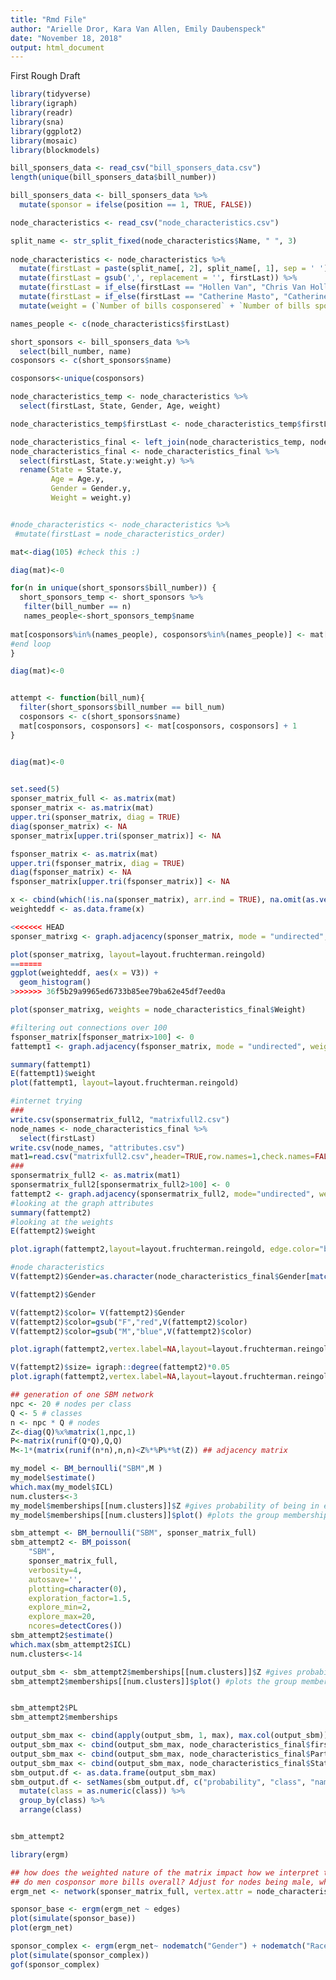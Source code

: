 ```yaml
---
title: "Rmd File"
author: "Arielle Dror, Kara Van Allen, Emily Daubenspeck"
date: "November 18, 2018"
output: html_document
---
```

First Rough Draft

```r
library(tidyverse)
library(igraph)
library(readr)
library(sna)
library(ggplot2)
library(mosaic)
library(blockmodels)

bill_sponsers_data <- read_csv("bill_sponsers_data.csv")
length(unique(bill_sponsers_data$bill_number))

bill_sponsers_data <- bill_sponsers_data %>%
  mutate(sponsor = ifelse(position == 1, TRUE, FALSE))

node_characteristics <- read_csv("node_characteristics.csv")
```

```r
split_name <- str_split_fixed(node_characteristics$Name, " ", 3)
  
node_characteristics <- node_characteristics %>%
  mutate(firstLast = paste(split_name[, 2], split_name[, 1], sep = ' ')) %>%
  mutate(firstLast = gsub(',', replacement = '', firstLast)) %>%
  mutate(firstLast = if_else(firstLast == "Hollen Van", "Chris Van Hollen", firstLast)) %>%
  mutate(firstLast = if_else(firstLast == "Catherine Masto", "Catherine Cortez Masto", firstLast)) %>%
  mutate(weight = (`Number of bills cosponsered` + `Number of bills sponsered`)/3600)

names_people <- c(node_characteristics$firstLast)

short_sponsors <- bill_sponsers_data %>%
  select(bill_number, name)
cosponsors <- c(short_sponsors$name)

cosponsors<-unique(cosponsors)

node_characteristics_temp <- node_characteristics %>%
  select(firstLast, State, Gender, Age, weight)

node_characteristics_temp$firstLast <- node_characteristics_temp$firstLast[order(match(node_characteristics_temp$firstLast,cosponsors))]

node_characteristics_final <- left_join(node_characteristics_temp, node_characteristics, by = "firstLast")
node_characteristics_final <- node_characteristics_final %>%
  select(firstLast, State.y:weight.y) %>%
  rename(State = State.y,
         Age = Age.y,
         Gender = Gender.y,
         Weight = weight.y)


#node_characteristics <- node_characteristics %>%
 #mutate(firstLast = node_characteristics_order)

mat<-diag(105) #check this :)

diag(mat)<-0 

for(n in unique(short_sponsors$bill_number)) {
  short_sponsors_temp <- short_sponsors %>%
   filter(bill_number == n)
   names_people<-short_sponsors_temp$name
 
mat[cosponsors%in%(names_people), cosponsors%in%(names_people)] <- mat[cosponsors%in%(names_people), cosponsors%in%(names_people)] + 1
#end loop
}

diag(mat)<-0


attempt <- function(bill_num){
  filter(short_sponsors$bill_number == bill_num)
  cosponsors <- c(short_sponsors$name)
  mat[cosponsors, cosponsors] <- mat[cosponsors, cosponsors] + 1
}


diag(mat)<-0
  

```


```r
set.seed(5)
sponser_matrix_full <- as.matrix(mat)
sponser_matrix <- as.matrix(mat)
upper.tri(sponser_matrix, diag = TRUE)
diag(sponser_matrix) <- NA
sponser_matrix[upper.tri(sponser_matrix)] <- NA

fsponser_matrix <- as.matrix(mat)
upper.tri(fsponser_matrix, diag = TRUE)
diag(fsponser_matrix) <- NA
fsponser_matrix[upper.tri(fsponser_matrix)] <- NA

x <- cbind(which(!is.na(sponser_matrix), arr.ind = TRUE), na.omit(as.vector(sponser_matrix)))
weighteddf <- as.data.frame(x)

<<<<<<< HEAD
sponser_matrixg <- graph.adjacency(sponser_matrix, mode = "undirected", weighted = TRUE)

plot(sponser_matrixg, layout=layout.fruchterman.reingold)
=======
ggplot(weighteddf, aes(x = V3)) +
  geom_histogram()
>>>>>>> 36f5b29a9965ed6733b85ee79ba62e45df7eed0a

plot(sponser_matrixg, weights = node_characteristics_final$Weight)

#filtering out connections over 100
fsponser_matrix[fsponser_matrix>100] <- 0
fattempt1 <- graph.adjacency(fsponser_matrix, mode = "undirected", weighted = TRUE)

summary(fattempt1)
E(fattempt1)$weight
plot(fattempt1, layout=layout.fruchterman.reingold)

#internet trying 
###
write.csv(sponsermatrix_full2, "matrixfull2.csv")
node_names <- node_characteristics_final %>%
  select(firstLast)
write.csv(node_names, "attributes.csv")
mat1=read.csv("matrixfull2.csv",header=TRUE,row.names=1,check.names=FALSE)
###
sponsermatrix_full2 <- as.matrix(mat1)
sponsermatrix_full2[sponsermatrix_full2>100] <- 0
fattempt2 <- graph.adjacency(sponsermatrix_full2, mode="undirected", weighted = TRUE, diag=FALSE)
#looking at the graph attributes
summary(fattempt2)
#looking at the weights
E(fattempt2)$weight

plot.igraph(fattempt2,layout=layout.fruchterman.reingold, edge.color="black",edge.width=E(fattempt2)$weight) #hmm

#node characteristics
V(fattempt2)$Gender=as.character(node_characteristics_final$Gender[match(V(fattempt2)$name, node_characteristics_final$firstLast)]) #for this to work, we need to name the rows and columns of our matrix. i think i can do that. see above

V(fattempt2)$Gender

V(fattempt2)$color= V(fattempt2)$Gender
V(fattempt2)$color=gsub("F","red",V(fattempt2)$color)
V(fattempt2)$color=gsub("M","blue",V(fattempt2)$color)

plot.igraph(fattempt2,vertex.label=NA,layout=layout.fruchterman.reingold, edge.color="black",edge.width=E(fattempt2)$weight)

V(fattempt2)$size= igraph::degree(fattempt2)*0.05  
plot.igraph(fattempt2,vertex.label=NA,layout=layout.fruchterman.reingold)


```


```r
## generation of one SBM network
npc <- 20 # nodes per class
Q <- 5 # classes
n <- npc * Q # nodes
Z<-diag(Q)%x%matrix(1,npc,1)
P<-matrix(runif(Q*Q),Q,Q)
M<-1*(matrix(runif(n*n),n,n)<Z%*%P%*%t(Z)) ## adjacency matrix

my_model <- BM_bernoulli("SBM",M )
my_model$estimate()
which.max(my_model$ICL)
num.clusters<-3
my_model$memberships[[num.clusters]]$Z #gives probability of being in each group
my_model$memberships[[num.clusters]]$plot() #plots the group memberships

sbm_attempt <- BM_bernoulli("SBM", sponser_matrix_full)
sbm_attempt2 <- BM_poisson(
    "SBM",
    sponser_matrix_full,
    verbosity=4,
    autosave='',
    plotting=character(0),
    exploration_factor=1.5,
    explore_min=2,
    explore_max=20,
    ncores=detectCores())
sbm_attempt2$estimate()
which.max(sbm_attempt2$ICL)
num.clusters<-14

output_sbm <- sbm_attempt2$memberships[[num.clusters]]$Z #gives probability of being in each group
sbm_attempt2$memberships[[num.clusters]]$plot() #plots the group memberships


sbm_attempt2$PL
sbm_attempt2$memberships

output_sbm_max <- cbind(apply(output_sbm, 1, max), max.col(output_sbm))
output_sbm_max <- cbind(output_sbm_max, node_characteristics_final$firstLast)
output_sbm_max <- cbind(output_sbm_max, node_characteristics_final$Party)
output_sbm_max <- cbind(output_sbm_max, node_characteristics_final$State)
sbm_output.df <- as.data.frame(output_sbm_max)
sbm_output.df <- setNames(sbm_output.df, c("probability", "class", "name", "party", "state")) %>%
  mutate(class = as.numeric(class)) %>%
  group_by(class) %>% 
  arrange(class)


sbm_attempt2
```

```r
library(ergm)

## how does the weighted nature of the matrix impact how we interpret the model? probably easier with binary indicators. 
## do men cosponsor more bills overall? Adjust for nodes being male, white, old, etc.
ergm_net <- network(sponser_matrix_full, vertex.attr = node_characteristics_final, vertex.attrnames = colnames(node_characteristics_final), directed = F)

sponsor_base <- ergm(ergm_net ~ edges)
plot(simulate(sponsor_base))
plot(ergm_net)

sponsor_complex <- ergm(ergm_net~ nodematch("Gender") + nodematch("Race") + absdiff("Age") + nodemix("Party") + degree(2))
plot(simulate(sponsor_complex))
gof(sponsor_complex)

```